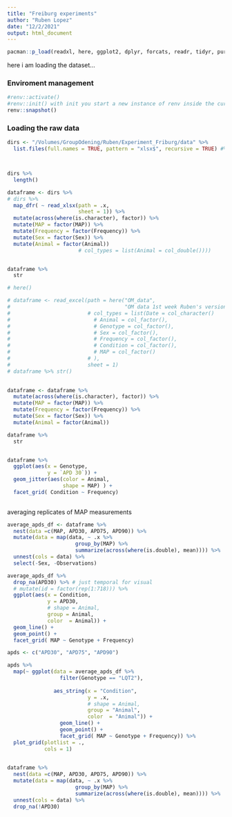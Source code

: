 ```yaml
---
title: "Freiburg experiments"
author: "Ruben Lopez"
date: "12/2/2021"
output: html_document
---
```





```r
pacman::p_load(readxl, here, ggplot2, dplyr, forcats, readr, tidyr, purrr, cowplot)
```

here i am loading the dataset...


### Enviroment management

```r
#renv::activate()
#renv::init() with init you start a new instance of renv inside the current folder, so only do it one time per project at the main working directory
renv::snapshot()
```


### Loading the raw data


```r

dirs <- "/Volumes/GroupOdening/Ruben/Experiment_Friburg/data" %>% 
  list.files(full.names = TRUE, pattern = "xlsx$", recursive = TRUE) #%>% 



dirs %>% 
  length()

dataframe <- dirs %>%
# dirs %>% 
  map_dfr( ~ read_xlsx(path = .x, 
                       sheet = 1)) %>% 
  mutate(across(where(is.character), factor)) %>% 
  mutate(MAP = factor(MAP)) %>% 
  mutate(Frequency = factor(Frequency)) %>% 
  mutate(Sex = factor(Sex)) %>% 
  mutate(Animal = factor(Animal))
                       # col_types = list(Animal = col_double())))


dataframe %>% 
  str
```




```r

# here()

# dataframe <- read_excel(path = here("OM_data", 
#                                     "OM data 1st week Ruben's version.xlsx"), 
#                         # col_types = list(Date = col_character()
#                           # Animal = col_factor(),
#                           # Genotype = col_factor(),
#                           # Sex = col_factor(),
#                           # Frequency = col_factor(),
#                           # Condition = col_factor(),
#                           # MAP = col_factor()
#                         # ),
#                         sheet = 1)
# dataframe %>% str()
  
```



```r

dataframe <- dataframe %>% 
  mutate(across(where(is.character), factor)) %>% 
  mutate(MAP = factor(MAP)) %>% 
  mutate(Frequency = factor(Frequency)) %>% 
  mutate(Sex = factor(Sex)) %>% 
  mutate(Animal = factor(Animal))

dataframe %>% 
  str



```





```r

dataframe %>% 
  ggplot(aes(x = Genotype,
             y = `APD 30`)) +
  geom_jitter(aes(color = Animal,
                  shape = MAP) ) + 
  facet_grid( Condition ~ Frequency)
  

```





averaging replicates of MAP measurements



```r
average_apds_df <- dataframe %>% 
  nest(data =c(MAP, APD30, APD75, APD90)) %>% 
  mutate(data = map(data, ~ .x %>% 
                      group_by(MAP) %>% 
                      summarize(across(where(is.double), mean)))) %>% 
  unnest(cols = data) %>% 
  select(-Sex, -Observations)
```


```r

average_apds_df %>% 
  drop_na(APD30) %>% # just temporal for visual
  # mutate(id = factor(rep(1:718))) %>% 
  ggplot(aes(x = Condition,
             y = APD30,
             # shape = Animal,
             group = Animal,
             color  = Animal)) +
  geom_line() + 
  geom_point() +
  facet_grid( MAP ~ Genotype + Frequency)

```


```r

apds <- c("APD30", "APD75", "APD90")

apds %>% 
  map(~ ggplot(data = average_apds_df %>% 
                 filter(Genotype == "LQT2"),
               
               aes_string(x = "Condition",
                          y = .x,
                          # shape = Animal,
                          group = "Animal",
                          color  = "Animal")) +
                 geom_line() + 
                 geom_point() +
                 facet_grid( MAP ~ Genotype + Frequency)) %>% 
  plot_grid(plotlist = .,
            cols = 1)
  
```


```r
dataframe %>% 
  nest(data =c(MAP, APD30, APD75, APD90)) %>% 
  mutate(data = map(data, ~ .x %>% 
                      group_by(MAP) %>% 
                      summarize(across(where(is.double), mean)))) %>% 
  unnest(cols = data) %>% 
  drop_na(!APD30)
```

